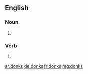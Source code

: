 ==English==

===Noun===
{{head|en|plural}}

# {{plural of|donk|lang=en|nocat=1}}

===Verb===
{{head|en}}

# {{en-third-person singular of|donk}}

[[ar:donks]]
[[de:donks]]
[[fr:donks]]
[[mg:donks]]